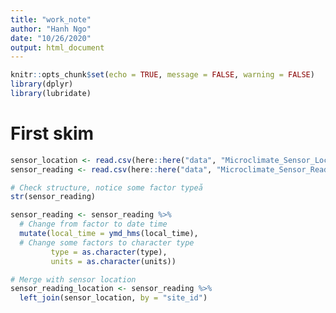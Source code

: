 ```yaml
---
title: "work_note"
author: "Hanh Ngo"
date: "10/26/2020"
output: html_document
---
```


```r
knitr::opts_chunk$set(echo = TRUE, message = FALSE, warning = FALSE)
library(dplyr)
library(lubridate)
```


# First skim

```r
sensor_location <- read.csv(here::here("data", "Microclimate_Sensor_Locations.csv"))
sensor_reading <- read.csv(here::here("data", "Microclimate_Sensor_Readings.csv"))
```

```r
# Check structure, notice some factor typeå
str(sensor_reading)

sensor_reading <- sensor_reading %>%
  # Change from factor to date time
  mutate(local_time = ymd_hms(local_time),
  # Change some factors to character type
         type = as.character(type),
         units = as.character(units))

# Merge with sensor location
sensor_reading_location <- sensor_reading %>%
  left_join(sensor_location, by = "site_id")
```

